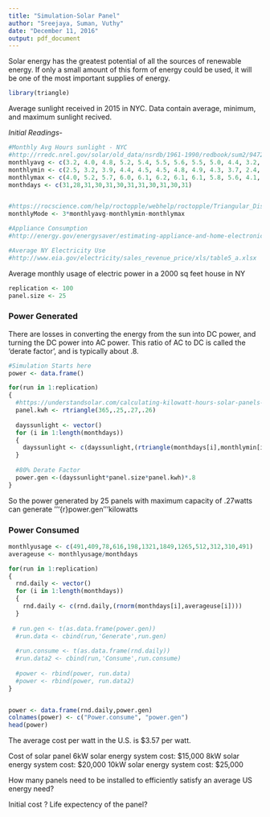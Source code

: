 ```yaml
---
title: "Simulation-Solar Panel"
author: "Sreejaya, Suman, Vuthy"
date: "December 11, 2016"
output: pdf_document
---
```


Solar energy has the greatest potential of all the sources of renewable energy. If only a small amount of this
form of energy could be used, it will be one of the most important supplies of energy.

```r
library(triangle)
```
 Average sunlight received in 2015 in NYC. Data contain  average, minimum, and maximum sunlight recived.

*Initial Readings-*
```r
#Monthly Avg Hours sunlight - NYC
#http://rredc.nrel.gov/solar/old_data/nsrdb/1961-1990/redbook/sum2/94728.txt
monthlyavg <- c(3.2, 4.0, 4.8, 5.2, 5.4, 5.5, 5.6, 5.5, 5.0, 4.4, 3.2, 2.8)
monthlymin <- c(2.5, 3.2, 3.9, 4.4, 4.5, 4.5, 4.8, 4.9, 4.3, 3.7, 2.4, 1.9)
monthlymax <- c(4.0, 5.2, 5.7, 6.0, 6.1, 6.2, 6.1, 6.1, 5.8, 5.6, 4.1, 3.4)
monthdays <- c(31,28,31,30,31,30,31,31,30,31,30,31)


#https://rocscience.com/help/roctopple/webhelp/roctopple/Triangular_Distribution.htm
monthlyMode <- 3*monthlyavg-monthlymin-monthlymax
```


```r
#Appliance Consumption
#http://energy.gov/energysaver/estimating-appliance-and-home-electronic-energy-use

#Average NY Electricity Use
#http://www.eia.gov/electricity/sales_revenue_price/xls/table5_a.xlsx
```

Average monthly usage of electric power in a 2000 sq feet house in NY

```r
replication <- 100
panel.size <- 25
```

### Power Generated
There are losses in converting the energy from the sun into DC power, and turning the DC power into AC power. This ratio of AC to DC is called the 'derate factor', and is typically about .8.


```r
#Simulation Starts here
power <- data.frame()

for(run in 1:replication) 
{
  #https://understandsolar.com/calculating-kilowatt-hours-solar-panels-produce/
  panel.kwh <- rtriangle(365,.25,.27,.26)
  
  dayssunlight <- vector()
  for (i in 1:length(monthdays))
  {
    dayssunlight <- c(dayssunlight,(rtriangle(monthdays[i],monthlymin[i],monthlymax[i],monthlyMode[i])))
  }
  
  #80% Derate Factor
  power.gen <-(dayssunlight*panel.size*panel.kwh)*.8
}

```
So the power generated by 25 panels with maximum capacity of .27watts can generate '''{r}power.gen'''kilowatts

### Power Consumed
```r
monthlyusage <- c(491,409,78,616,198,1321,1849,1265,512,312,310,491)
averageuse <- monthlyusage/monthdays

for(run in 1:replication) 
{
  rnd.daily <- vector()
  for (i in 1:length(monthdays))
  {
    rnd.daily <- c(rnd.daily,(rnorm(monthdays[i],averageuse[i])))
  }
  
 # run.gen <- t(as.data.frame(power.gen))
  #run.data <- cbind(run,'Generate',run.gen)
  
  #run.consume <- t(as.data.frame(rnd.daily))
  #run.data2 <- cbind(run,'Consume',run.consume)
  
  #power <- rbind(power, run.data)
  #power <- rbind(power, run.data2)
}


power <- data.frame(rnd.daily,power.gen)
colnames(power) <- c("Power.consume", "power.gen")
head(power)

```

The average cost per watt in the U.S. is $3.57 per watt.

Cost of solar panel
6kW solar energy system cost: $15,000
8kW solar energy system cost: $20,000
10kW solar energy system cost: $25,000

How many panels need to be installed to efficiently satisfy an average US energy need?

Initial cost ?
Life expectency of the panel?







